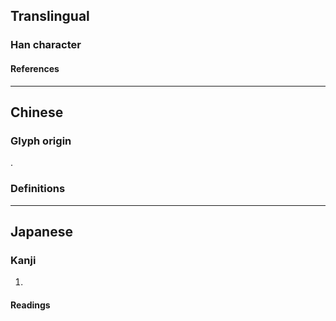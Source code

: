 {{character info}}
{{character info|0x2F92E}}
==Translingual==

===Han character===
{{Han char|rn=96|rad=玉|as=09|sn=13|four=15157|canj=MGQMY|ids=⿰𤣩毒}}

====References====
{{Han ref|kx=0736.230|dkj=21102|dj=1148.030|hdz=21125.060|uh=7447}}

----

==Chinese==
===Glyph origin===
{{Han etym}}
{{Han compound|玉|alt1=𤣩|毒|ls=psc|c1=s|t1=jade|c2=p}}.

===Definitions===
{{zh-see|玳|v|}}

----

==Japanese==

===Kanji===
{{ja-kanji|grade=|rs=玉09}}

# {{rfdef|ja|sort=玉09}}

====Readings====
{{ja-readings
|goon=だい
|kanon=たい
|kun=[[たいまい]] (taimai)}}